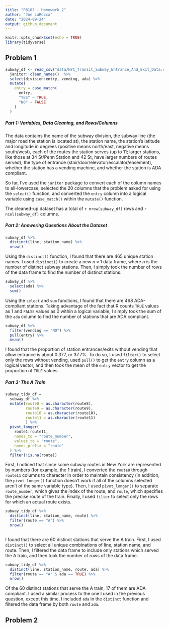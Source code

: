 ```yaml
---
title: "P8105 - Homework 2"
author: "Joe LaRocca"
date: "2024-09-24"
output: github_document
---
```


```r
knitr::opts_chunk$set(echo = TRUE)
library(tidyverse)
```

## Problem 1

```r

subway_df <- read_csv("data/NYC_Transit_Subway_Entrance_And_Exit_Data.csv") %>%
  janitor::clean_names()  %>%
  select(division:entry, vending, ada) %>%
  mutate(
    entry = case_match(
      entry,
      "YES" ~ TRUE,
      "NO" ~ FALSE
    )
  )

```
##### Part 1: Variables, Data Cleaning, and Rows/Columns

The data contains the name of the subway division, the subway line (the major road the station is located at), the station name, the station's latitude and longitude in degrees (positive means north/east, negative means south/west), each of the routes the station serves (up to 11; larger stations, like those at 34 St/Penn Station and 42 St, have larger numbers of routes served), the type of entrance (stair/door/elevator/escalator/easement), whether the station has a vending machine, and whether the station is ADA compliant.

So far, I've used the `janitor` package to convert each of the column names to all-lowercase, selected the 20 columns that the problem asked for using the `select()` function, and converted the `entry` column into a logical variable using `case_match()` within the `mutate()` function. 

The cleaned-up dataset has a total of `r nrow(subway_df)` rows and `r ncol(subway_df)` columns.

##### Part 2: Answering Questions About the Dataset

```r

subway_df %>%
  distinct(line, station_name) %>%
  nrow()

```

Using the `distinct()` function, I found that there are 465 unique station names. I used `distinct()` to create a new $n \times 1$ data frame, where $n$ is the number of distinct subway stations. Then, I simply took the number of rows of the data frame to find the number of distinct stations.

```r

subway_df %>%
  select(ada) %>%
  sum()

```

Using the `select` and `sum` functions, I found that there are 468 ADA-compliant stations. Taking advantage of the fact that R counts `TRUE` values as 1 and `FALSE` values as 0 within a logical variable, I simply took the sum of the `ada` column to find the number of stations that are ADA compliant.

```r

subway_df %>%
  filter(vending == "NO") %>%
  pull(entry) %>%
  mean()

```

I found that the proportion of station entrances/exits without vending that allow entrance is about 0.377, or 37.7\%. To do so, I used `filter()` to select only the rows without vending, used `pull()` to get the `entry` column as a logical vector, and then took the mean of the `entry` vector to get the proportion of `TRUE` values.

##### Part 3: The A Train

```r

subway_tidy_df =
  subway_df %>%
  mutate(route8 = as.character(route8),
         route9 = as.character(route9),
         route10 = as.character(route10),
         route11 = as.character(route11)
         ) %>%
  pivot_longer(
    route1:route11,
    names_to = "route_number",
    values_to = "route",
    names_prefix = "route"
  ) %>%
  filter(!is.na(route))

```

First, I noticed that since some subway routes in New York are represented by numbers (for example, the 1 train), I converted the `route8` through `route11` columns to character in order to maintain consistency (in addition, the `pivot_longer()` function doesn't work if all of the columns selected aren't of the same variable type). Then, I used `pivot_longer()` to separate `route_number`, which gives the index of the route, and `route`, which specifies the precise route of the train. Finally, I used `filter` to select only the rows for which an actual route exists.

```r

subway_tidy_df %>%
  distinct(line, station_name, route) %>%
  filter(route == "A") %>%
  nrow()
  
```

I found that there are 60 distinct stations that serve the A train. First, I used `distinct()` to select all unique combinations of line, station name, and route. Then, I filtered the data frame to include only stations which served the A train, and then took the number of rows of the data frame.

```r

subway_tidy_df %>%
  distinct(line, station_name, route, ada) %>%
  filter(route == "A" & ada == TRUE) %>%
  nrow()

```

Of the 60 distinct stations that serve the A train, 17 of them are ADA compliant. I used a similar process to the one I used in the previous question, except this time, I included `ada` in the `distinct` function and filtered the data frame by both `route` and `ada`.

## Problem 2



